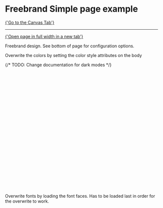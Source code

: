 
<Meta of={FreebrandPageSimpleStories} />

# Freebrand Simple page example

<a href="?path=/story/pages-freebrand-detail-page-simple--example">
  {'Go to the Canvas Tab'}
</a>

---

<a href="?id=pages-freebrand-detail-page-simple--example" target="_blank">
  {'Open page in full width in a new tab'}
</a>

Freebrand design. See bottom of page for configuration options.

<Canvas of={FreebrandPageSimpleStories.Example} />

Overwrite the colors by setting the color style attributes on the body

{/* TODO: Change documentation for dark modes */}

```javascript
const freebrandColors = [
  { key: '--color-primary-50', value: '#eaffe9' },
  { key: '--color-primary-100', value: '#d3ebd2' },
  { key: '--color-primary-200', value: '#bdd8bc' },
  { key: '--color-primary-300', value: '#a7c4a6' },
  { key: '--color-primary-400', value: '#91b191' },
  { key: '--color-primary-500', value: '#7c9f7c' },
  { key: '--color-primary-600', value: '#678d67' },
  { key: '--color-primary-700', value: '#537b54' },
  { key: '--color-primary-800', value: '#3e6940' },
  { key: '--color-primary-900', value: '#2a582e' },
  { key: '--color-secondary-50', value: '#efffee' },
  { key: '--color-secondary-100', value: '#b0beb0' },
  { key: '--color-secondary-200', value: '#768176' },
  { key: '--color-secondary-300', value: '#404941' },
  { key: '--color-secondary-400', value: '#758874' },
  { key: '--color-secondary-500', value: '#6a7f69' },
  { key: '--color-secondary-600', value: '#5f755f' },
  { key: '--color-secondary-700', value: '#546c55' },
  { key: '--color-secondary-800', value: '#49634b' },
  { key: '--color-secondary-900', value: '#3e5a41' },
]

for (const brandColor of freebrandColors) {
  document.body.style.setProperty(brandColor.key, brandColor.value)
}
```

Overwrite fonts by loading the font faces. Has to be loaded last in order for the overwrite to work.

```css
@font-face {
  font-family: 'Font-Regular';
  font-style: normal;
  font-weight: 400;
  font-display: swap;
  src: url('../fonts/Font-Regular.ttf') format('truetype');
}

@font-face {
  font-family: 'Font-Bold';
  font-style: normal;
  font-weight: 700;
  font-display: swap;
  src: url('../fonts/Font-Bold.ttf') format('truetype');
}

@font-face {
  font-family: 'Font-Italic';
  font-style: italic;
  font-weight: 400;
  font-display: swap;
  src: url('../fonts/Font-Italic.ttf') format('truetype');
}

@font-face {
  font-family: 'Font-Bold-Italic';
  font-style: italic;
  font-weight: 700;
  font-display: swap;
  src: url('../fonts/Font-Bold-Italic.ttf') format('truetype');
}

@font-face {
  font-family: 'Fallback-font';
  src: local(Verdana);
  advance-override: 125%;
  ascent-override: 95%;
  descent-override: -25%;
  line-gap-override: 25%;
}
```
